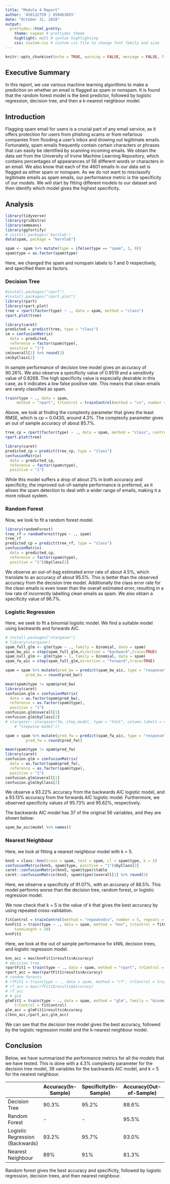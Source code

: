 ```yaml
---
title: "Module 4 Report"
author: '450132759 / 450463055'
date: "October 31, 2018"
output: 
  prettydoc::html_pretty:
    theme: cayman # prettydoc theme
    highlight: null # syntax highlighting
    css: custom.css # custom css file to change font family and size
---
```

<!-- <style> -->
<!-- @import url('https://fonts.googleapis.com/css?family=Roboto+Mono'); -->
<!-- @import url('https://fonts.googleapis.com/css?family=Lato'); -->
<!-- body{ -->
<!--   font-family: 'Lato' !important; -->
<!--   font-size: 12pt; -->
<!-- } -->

<!-- code{ -->
<!--   font-family: 'Roboto Mono' !important; -->
<!--   font-size: 12px; -->
<!-- } -->

<!-- pre{ -->
<!--   font-family: 'Roboto Mono' !important; -->
<!--   font-size: 12px -->
<!-- } -->

<!-- td{ -->
<!--   font-family: Lato !important; -->
<!--   font-size: 12pt; -->
<!-- } -->
<!-- </style> -->

```r
knitr::opts_chunk$set(echo = TRUE, warning = FALSE, message = FALSE, fig.align = "center")
```

## Executive Summary
In this report, we use various machine learning algorithms to make a prediction on whether an email is flagged as spam or nonspam. It is found that the random forest model is the best predictor, followed by logistic regression, decision tree, and then a k-nearest neighbour model.

## Introduction
Flagging spam email for users is a crucial part of any email service, as it offers protection for users from phishing scams or from nefarious companies from flooding a user's inbox and drowing out legitimate emails. Fortunately, spam emails frequently contain certain characters or phrases that can easily be identified by scanning incoming emails. We obtain the data set from the University of Irvine Machine Learning Repository, which contains percentages of appearances of 56 different words or characters in an email. We also know that each of the 4601 emails in our data set is flagged as either spam or nonspam. As we do not want to misclassify legitimate emails as spam emails, our performance metric is the specificity of our models. We will start by fitting different models to our dataset and then identify which model gives the highest specificity.

## Analysis

```r
library(tidyverse)
library(gridExtra)
library(emmeans)
library(ggfortify)
# install.packages('kernlab')
data(spam, package = "kernlab")
```

```r
spam <- spam %>% mutate(type = ifelse(type == "spam", 1, 0))
spam$type = as.factor(spam$type)
```
Here, we changed the spam and nonspam labels to 1 and 0 respectively, and specified them as factors.


### Decision Tree
```r
#install.packages("rpart")
#install.packages("rpart.plot")
library(rpart)
library(rpart.plot)
tree = rpart(factor(type) ~ ., data = spam, method = "class")
rpart.plot(tree)
```

```r
library(caret)
predicted = predict(tree, type = "class")
cm = confusionMatrix(
  data = predicted,
  reference = factor(spam$type),
  positive = "1")
cm$overall[1] %>% round(2)
cm$byClass[2]
```
In sample performance of decision tree model gives an accuracy of 90.26%. We also observe a specificity value of 0.9519 and a sensitivity value of 0.8268. The high specificity value is especially desirable in this case, as it indicates a low false positive rate. This means that clean emails are rarely classified as spam.

```r
train(type ~ ., data = spam,
     method = "rpart", trControl = trainControl(method = "cv", number = 10))
```
Above, we look at finding the complexity parameter that gives the least RMSE, which is cp = 0.0430, around 4.3%. The complexity parameter gives an out of sample accuracy of about 85.7%.

```r
tree_cp = rpart(factor(type) ~ ., data = spam, method = "class", control = rpart.control(cp = 0.043))
rpart.plot(tree)
```

```r
library(caret)
predicted_cp = predict(tree_cp, type = "class")
confusionMatrix(
  data = predicted_cp,
  reference = factor(spam$type),
  positive = "1")
```
While this model suffers a drop of about 2% in both accuracy and specificity, the improved out-of-sample performance is preferred, as it allows the spam detection to deal with a wider range of emails, making it a more robust system.

### Random Forest

Now, we look to fit a random forest model. 
```r
library(randomForest)
tree_rf = randomForest(type ~ ., spam)
tree_rf
predicted_cp = predict(tree_rf, type = "class")
confusionMatrix(
  data = predicted_cp,
  reference = factor(spam$type),
  positive = "1")$byClass[2]
```
We observe an out-of-bag estimated error rate of about 4.5%, which translate to an accuracy of about 95.5%. This is better than the observed accuracy from the decision tree model. Additionally the class error rate for the clean emails is even lower than the overall estimated error, resulting in a low rate of incorrectly labelling clean emails as spam. We also obtain a specificity value of 96.7%.

### Logistic Regression
Here, we seek to fit a binomial logistic model. We find a suitable model using backwards and forwards AIC.

```r
# install.packages("stargazer")
# library(stargazer)
spam_full_glm <- glm(type ~ ., family = binomial, data = spam)
spam_bw_aic = step(spam_full_glm,direction = "backward",trace=TRUE)
spam_null_glm <- glm(type ~ 1, family = binomial, data = spam)
spam_fw_aic = step(spam_full_glm,direction = "forward",trace=TRUE)
```

```r

spam = spam %>% mutate(pred_bw = predict(spam_bw_aic, type = "response"),
         pred_bw = round(pred_bw))

mean(spam$type != spam$pred_bw)
library(caret)
confusion.glm = confusionMatrix(
  data = as.factor(spam$pred_bw), 
  reference = as.factor(spam$type),
  positive = "1")
confusion.glm$overall[1]
confusion.glm$byClass[2]
# stargazer::stargazer(fm, step_model, type = "html", column.labels = c("Full model",
    # "Stepwise model"))

spam = spam %>% mutate(pred_fw = predict(spam_fw_aic, type = "response"),
         pred_fw = round(pred_fw))

mean(spam$type != spam$pred_fw)
library(caret)
confusion.glm = confusionMatrix(
  data = as.factor(spam$pred_fw), 
  reference = as.factor(spam$type),
  positive = "1")
confusion.glm$overall[1]
confusion.glm$byClass[2]
```
We observe a 93.22% accuracy from the backwards AIC logistic model, and a 93.13% accuracy from the forwards AIC logistic model. Furthermore, we observed specificity values of 95.73% and 95.62%, respectively. 

The backwards AIC model has 37 of the original 56 variables, and they are shown below:
```r
spam_bw_aic$model %>% names()
```


### Nearest Neighbour

Here, we look at fitting a nearest neighbour model with k = 5.
```r
knn5 = class::knn(train = spam, test = spam, cl = spam$type, k = 5)
confusionMatrix(knn5, spam$type, positive = "1")$byClass[2]
caret::confusionMatrix(knn5, spam$type)$table
caret::confusionMatrix(knn5, spam$type)$overall[1] %>% round(2)
```
Here, we observe a specificity of 91.07%, with an accuracy of 88.5%. This model performs worse than the decision tree, random forest, or logistic regression model.

We now check that k = 5 is the value of k that gives the best accuracy by using repeated cross-validation.
```r
fitControl = trainControl(method = "repeatedcv", number = 5, repeats = 10)
knnFit1 = train(type ~ ., data = spam, method = "knn", trControl = fitControl, 
    tuneLength = 10)
knnFit1
```


Here, we look at the out of sample performance for kNN, decision trees, and logistic regression model.
```r
knn_acc = max(knnFit1$results$Accuracy)
# decision tree
rpartFit1 = train(type ~ ., data = spam, method = "rpart", trControl = fitControl)
rpart_acc = max(rpartFit1$results$Accuracy)
# random forests
# rfFit1 = train(type ~ ., data = spam, method = "rf", trControl = trainControl(method = "repeatedcv", number = 5, repeats = 1))
# rf_acc = max(rfFit1$results$Accuracy)
# rf_acc
# # glm
glmFit1 = train(type ~ ., data = spam, method = "glm", family = "binomial",
    trControl = fitControl)
glm_acc = glmFit1$results$Accuracy
c(knn_acc,rpart_acc,glm_acc)
```

We can see that the decision tree model gives the best accuracy, followed by the logistic regression model and the k-nearest neighbour model.

## Conclusion

Below, we have summarized the performance metrics for all the models that we have tested. This is done with a 4.3% complexity parameter for the decision tree model, 38 variables for the backwards AIC model, and k = 5 for the nearest neighbour.

|                                 | Accuracy(In-Sample) | Specificity(In-Sample) | Accuracy(Out-of-Sample) | Specificity(Out-of-Sample) |
|---------------------------------|---------------------|------------------------|-------------------------|----------------------------|
| Decision Tree                   | 90.3%               | 95.2%                  | 88.6%                   | 93%                        |
| Random Forest                   | -                   | -                      | 95.5%                   | 97.1%                      |
| Logistic Regression (Backwards) | 93.2%               | 95.7%                  | 93.0%                   | 95.2%                      |
| Nearest Neighbour               | 89%                 | 91%                    | 81.3%                   | 88.6%                      |


Random forest gives the best accuracy and specificity, followed by logistic regression, decision trees, and then nearest neighbour.